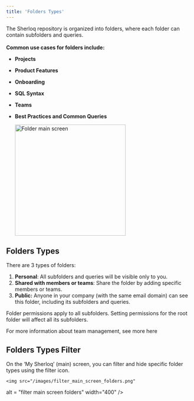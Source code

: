 ```yaml
---
title: 'Folders Types'
---
```

The Sherloq repository is organized into folders, where each folder can contain subfolders and queries. <br></br>
**Common use cases for folders include:**

- **Projects**
- **Product Features**
- **Onboarding**
- **SQL Syntax**
- **Teams**
- **Best Practices and Common Queries**

  <img src="/images/folder_main.png" 
   alt = "Folder main screen"
   width="300" />


## Folders Types
There are  3 types of folders:

1. **Personal**: All subfolders and queries will be visible only to you.
2. **Shared with members or teams**: Share the folder by adding specific members or teams.
3. **Public:** Anyone in your company (with the same email domain) can see this folder, including its subfolders and queries.

<Note> Folder permissions apply to all subfolders. Setting permissions for the root folder will affect all its subfolders.</Note>

<Note> For more information about team management, see more here</Note>


## Folders Types Filter

   On the ‘My Sherloq’ (main) screen, you can filter and hide specific folder types using the filter icon.

    <img src="/images/filter_main_screen_folders.png" 
   alt = "filter main screen folders"
   width="400" />